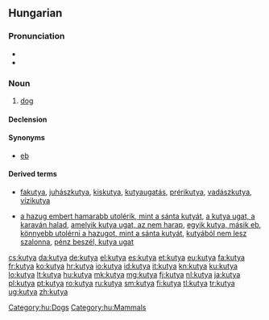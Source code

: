 ==Hungarian==

===Pronunciation===
* {{IPA|/ˈkucɒ/|lang=hu}}
* {{hyphenation|ku|tya}}

===Noun===
{{hu-noun|pl=kutyák}}

# [[dog]]

====Declension====
{{hu-decl-k-back|kuty|á|ul=y}}{{hu-pos-tok|kutyá}}

====Synonyms====
* [[eb]]

====Derived terms====
* {{sense|Compound words}}  [[fakutya]], [[juhászkutya]], [[kiskutya]], [[kutyaugatás]], [[prérikutya]], [[vadászkutya]], [[vízikutya]]
* {{sense|Expressions}}  [[a hazug embert hamarabb utolérik, mint a sánta kutyát]], [[a kutya ugat, a karaván halad]], [[amelyik kutya ugat, az nem harap]], [[egyik kutya, másik eb]], [[könnyebb utolérni a hazugot, mint a sánta kutyát]], [[kutyából nem lesz szalonna]], [[pénz beszél, kutya ugat]]

[[Category:hu:Dogs]]
[[Category:hu:Mammals]]

[[cs:kutya]]
[[da:kutya]]
[[de:kutya]]
[[el:kutya]]
[[es:kutya]]
[[et:kutya]]
[[eu:kutya]]
[[fa:kutya]]
[[fr:kutya]]
[[ko:kutya]]
[[hr:kutya]]
[[io:kutya]]
[[id:kutya]]
[[it:kutya]]
[[kn:kutya]]
[[ku:kutya]]
[[lo:kutya]]
[[lt:kutya]]
[[hu:kutya]]
[[mk:kutya]]
[[mg:kutya]]
[[fj:kutya]]
[[nl:kutya]]
[[ja:kutya]]
[[pl:kutya]]
[[pt:kutya]]
[[ro:kutya]]
[[ru:kutya]]
[[sm:kutya]]
[[fi:kutya]]
[[tl:kutya]]
[[tr:kutya]]
[[ug:kutya]]
[[zh:kutya]]